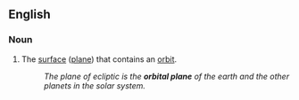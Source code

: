 ==English==

===Noun===
{{en-noun|sg=[[orbital]] [[plane]]}}

# {{astronomy}} The [[surface]] ([[plane]]) that contains an [[orbit]].
#: ''The plane of ecliptic is the '''orbital plane''' of the earth and the other planets in the solar system.''